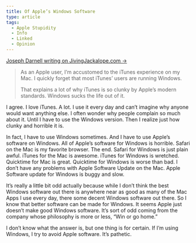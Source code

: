 ```yaml
---
title: Of Apple’s Windows Software
type: article
tags:
  - Apple Stupidity
  - Info
  - Linked
  - Opinion
---
```


[Joseph Darnell writing on JivingJackalope.com →](http://jivingjackalope.com/2012/05/30/itunes-on-windows/)

> As an Apple user, I’m accustomed to the iTunes experience on my Mac. I quickly forget that most iTunes’ users are running Windows.
> 
> That explains a lot of why iTunes is so clunky by Apple’s modern standards. Windows sucks the life out of it.

I agree. I love iTunes. A lot. I use it every day and can’t imagine why anyone would want anything else. I often wonder why people complain so much about it. Until I have to use the Windows version. Then I realize just how clunky and horrible it is.

In fact, I have to use Windows sometimes. And I have to use Apple’s software on Windows. All of Apple’s software for Windows is horrible. Safari on the Mac is my favorite browser. The end. Safari for Windows is just plain awful. iTunes for the Mac is awesome. iTunes for Windows is wretched. Quicktime for Mac is great. Quicktime for Windows is worse than bad. I don’t have any problems with Apple Software Update on the Mac. Apple Software update for Windows is buggy and slow.

It’s really a little bit odd actually because while I don’t think the best Windows software out there is anywhere near as good as many of the Mac Apps I use every day, there some decent Windows software out there. So I know that better software can be made for Windows. It seems Apple just doesn’t make good Windows software. It’s sort of odd coming from the company whose philosophy is more or less, “Win or go home.”

I don’t know what the answer is, but one thing is for certain. If I’m using Windows, I try to avoid Apple software. It’s pathetic.
